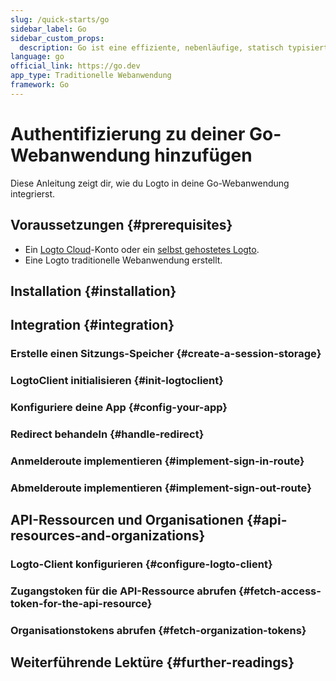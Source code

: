 ```yaml
---
slug: /quick-starts/go
sidebar_label: Go
sidebar_custom_props:
  description: Go ist eine effiziente, nebenläufige, statisch typisierte Programmiersprache für Webanwendungen.
language: go
official_link: https://go.dev
app_type: Traditionelle Webanwendung
framework: Go
---
```




# Authentifizierung zu deiner Go-Webanwendung hinzufügen

Diese Anleitung zeigt dir, wie du Logto in deine Go-Webanwendung integrierst.

<GoGuideTip />

## Voraussetzungen \{#prerequisites}

- Ein [Logto Cloud](https://cloud.logto.io)-Konto oder ein [selbst gehostetes Logto](/introduction/set-up-logto-oss).
- Eine Logto traditionelle Webanwendung erstellt.

## Installation \{#installation}

<Installation />

## Integration \{#integration}

### Erstelle einen Sitzungs-Speicher \{#create-a-session-storage}

<CreateSessionStorage />

### LogtoClient initialisieren \{#init-logtoclient}

<InitLogtoClient />

### Konfiguriere deine App \{#config-your-app}

<SignInFlowSummary />

<AssumingUrl />

<WebConfigureRedirectUris />

### Redirect behandeln \{#handle-redirect}

<ImplementCallbackRoute />

### Anmelderoute implementieren \{#implement-sign-in-route}

<ImplementSignInRoute />

### Abmelderoute implementieren \{#implement-sign-out-route}

<ImplementSignOutRoute />

<Checkpoint />

<GetUserInformation />

## API-Ressourcen und Organisationen \{#api-resources-and-organizations}

<ApiResourcesDescription />

### Logto-Client konfigurieren \{#configure-logto-client}

<ConfigApiResources />

### Zugangstoken für die API-Ressource abrufen \{#fetch-access-token-for-the-api-resource}

<FetchAccessTokenForApiResources />

### Organisationstokens abrufen \{#fetch-organization-tokens}

<FetchOrganizationTokenForUser />

## Weiterführende Lektüre \{#further-readings}

<FurtherReadings />
